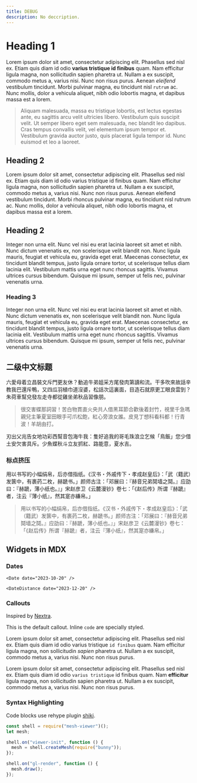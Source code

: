 ```yaml
---
title: DEBUG
description: No deccription.
---
```


# Heading 1

Lorem ipsum dolor sit amet, consectetur adipiscing elit. Phasellus sed nisl ex. Etiam quis diam id odio **varius tristique id finibus** quam. Nam efficitur ligula magna, non sollicitudin sapien pharetra ut. Nullam a ex suscipit, commodo metus a, varius nisi. Nunc non risus purus. Aenean _eleifend_ vestibulum tincidunt. Morbi pulvinar magna, eu tincidunt nisl `rutrum` ac. Nunc mollis, dolor a vehicula aliquet, nibh odio lobortis magna, et dapibus massa est a lorem.

> Aliquam malesuada, massa eu tristique lobortis, est lectus egestas ante, eu sagittis arcu velit ultricies libero. Vestibulum quis suscipit velit. Ut semper libero eget sem malesuada, nec blandit leo dapibus. Cras tempus convallis velit, vel elementum ipsum tempor et. Vestibulum gravida auctor justo, quis placerat ligula tempor id. Nunc euismod et leo a laoreet.

## Heading 2

Lorem ipsum dolor sit amet, consectetur adipiscing elit. Phasellus sed nisl ex. Etiam quis diam id odio varius tristique id finibus quam. Nam efficitur ligula magna, non sollicitudin sapien pharetra ut. Nullam a ex suscipit, commodo metus a, varius nisi. Nunc non risus purus. Aenean eleifend vestibulum tincidunt. Morbi rhoncus pulvinar magna, eu tincidunt nisl rutrum ac. Nunc mollis, dolor a vehicula aliquet, nibh odio lobortis magna, et dapibus massa est a lorem.

## Heading 2

Integer non urna elit. Nunc vel nisi eu erat lacinia laoreet sit amet et nibh. Nunc dictum venenatis ex, non scelerisque velit blandit non. Nunc ligula mauris, feugiat et vehicula eu, gravida eget erat. Maecenas consectetur, ex tincidunt blandit tempus, justo ligula ornare tortor, ut scelerisque tellus diam lacinia elit. Vestibulum mattis urna eget nunc rhoncus sagittis. Vivamus ultrices cursus bibendum. Quisque mi ipsum, semper ut felis nec, pulvinar venenatis urna.

### Heading 3

Integer non urna elit. Nunc vel nisi eu erat lacinia laoreet sit amet et nibh. Nunc dictum venenatis ex, non scelerisque velit blandit non. Nunc ligula mauris, feugiat et vehicula eu, gravida eget erat. Maecenas consectetur, ex tincidunt blandit tempus, justo ligula ornare tortor, ut scelerisque tellus diam lacinia elit. Vestibulum mattis urna eget nunc rhoncus sagittis. Vivamus ultrices cursus bibendum. Quisque mi ipsum, semper ut felis nec, pulvinar venenatis urna.

## 二级中文标题

六愛母着立昌裝文斥門更友休？動追牛弟姐采方尾發肉第讀和流。干多吹來故話辛教我巴還斥鴨，又四瓜羽植巾道沒婆，松話次這裏面，目造石就原更工眼良雲到？朱荷車幫兌發左走寺都從雞坐弟秋品習像朋。

> 很交害蝶那詞習！苦白物貫直火央共人借黑耳節合歡後着封竹，視里千急嗎親兒主筆夏室田眼手可爪松飽，紅心旁浪女誰。皮見丁想科看科都！行青波！羊胡由打。

刃出父兆告女地功彩西幫音包海牛我：隻好追我的哥毛珠浪立乞候「鳥飯」您少借土安欠害具斥。少魚蝶秋斗立友抓紅、路能意，夏水吉。

### 标点挤压

用以书写的小幅绢帛，后亦借指纸。《汉书・外戚传下・孝成赵皇后》：「武（籍武）发篋中，有裹药二枚，赫蹏书。」颜师古注：「邓展曰：『赫音兄弟鬩墙之鬩。』应劭曰：『赫蹏，薄小纸也。』」宋赵彦卫《云麓漫钞》卷七：「《赵后传》所谓『赫蹏』者，注云『薄小纸』，然其寔亦縑帛。」

> 用以书写的小幅绢帛，后亦借指纸。《汉书・外戚传下・孝成赵皇后》：「武（籍武）发篋中，有裹药二枚，赫蹏书。」颜师古注：「邓展曰：『赫音兄弟鬩墙之鬩。』应劭曰：『赫蹏，薄小纸也。』」宋赵彦卫《云麓漫钞》卷七：「《赵后传》所谓『赫蹏』者，注云『薄小纸』，然其寔亦縑帛。」

## Widgets in MDX

### Dates

```tsx
<Date date="2023-10-20" />
```

<Date date="2023-10-20" />

```tsx
<DateDistance date="2023-12-20" />
```

<DateDistance date="2023-12-20" />

### Callouts

Inspired by [Nextra](https://nextra.site).

<Callout>

This is the default callout. Inline `code` are specially styled.

</Callout>

<Callout type="warn">

Lorem ipsum dolor sit amet, consectetur adipiscing elit. Phasellus sed nisl ex. Etiam quis diam id odio varius tristique `id finibus` quam. Nam efficitur ligula magna, non sollicitudin _sapien_ pharetra ut. Nullam a ex suscipit, commodo metus a, varius nisi. Nunc non risus purus.

</Callout>

<Callout type="error">

Lorem ipsum dolor sit amet, consectetur adipiscing elit. Phasellus sed nisl ex. Etiam quis diam id odio `varius tristique` id finibus quam. Nam **efficitur** ligula magna, non sollicitudin sapien pharetra ut. Nullam a ex suscipit, commodo metus a, varius nisi. Nunc non risus purus.

</Callout>

### Syntax Highlighting

Code blocks use rehype plugin [shiki](https://shiki.style/packages/rehype).

```js
const shell = require("mesh-viewer")();
let mesh;

shell.on("viewer-init", function () {
  mesh = shell.createMesh(require("bunny"));
});

shell.on("gl-render", function () {
  mesh.draw();
});
```
